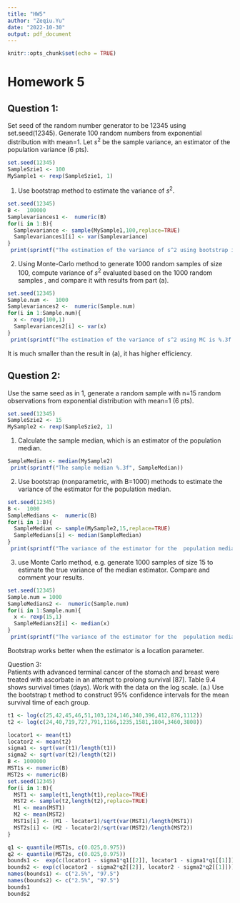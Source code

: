 ```yaml
---
title: "HW5"
author: "Zeqiu.Yu"
date: "2022-10-30"
output: pdf_document
---
```


```r
knitr::opts_chunk$set(echo = TRUE)
```

# Homework 5  
## Question 1:  
Set seed of the random number generator to be 12345 using set.seed(12345). Generate 100 random numbers from exponential distribution with mean=1. Let $s^2$ be the sample variance, an estimator of the population variance (6 pts).  
```r
set.seed(12345)
SampleSzie1 <- 100
MySample1 <- rexp(SampleSzie1, 1)
```  
1. Use bootstrap method to estimate the variance of $s^2$.  
```r
set.seed(12345)
B <-  100000
Samplevariances1 <-  numeric(B)
for(i in 1:B){
  Samplevariance <- sample(MySample1,100,replace=TRUE)
  Samplevariances1[i] <- var(Samplevariance)
}
 print(sprintf("The estimation of the variance of s^2 using bootstrap is %.3f", var(Samplevariances1)))
```  
2. Using Monte-Carlo method to generate 1000 random samples of size 100, compute variance of $s^2$ evaluated based on the 1000 random samples , and compare it with results from part (a).  
```r
set.seed(12345)
Sample.num <-  1000
Samplevariances2 <-  numeric(Sample.num)
for(i in 1:Sample.num){
  x <- rexp(100,1)
  Samplevariances2[i] <- var(x)
}
 print(sprintf("The estimation of the variance of s^2 using MC is %.3f.", var(Samplevariances2)))
```  
 It is much smaller than the result in (a), it has higher efficiency.  
 
## Question 2:  
Use the same seed as in 1, generate a random sample with n=15 random observations from exponential distribution with mean=1 (6 pts).  
```r
set.seed(12345)
SampleSzie2 <- 15
MySample2 <- rexp(SampleSzie2, 1)
```  
1. Calculate the sample median, which is an estimator of the population median.  
```r
SampleMedian <- median(MySample2)
 print(sprintf("The sample median %.3f", SampleMedian))
```  
2. Use bootstrap (nonparametric, with B=1000) methods to estimate the variance of the estimator for the population median.  
```r
set.seed(12345)
B <-  1000
SampleMedians <-  numeric(B)
for(i in 1:B){
  SampleMedian <- sample(MySample2,15,replace=TRUE)
  SampleMedians[i] <- median(SampleMedian)
}
 print(sprintf("The variance of the estimator for the  population median is %.3f using bootstrap", var(SampleMedians)))
```  
3. use Monte Carlo method, e.g. generate 1000 samples of size 15 to estimate the true variance of the median estimator. Compare and comment your results.  
```r
set.seed(12345)
Sample.num = 1000
SampleMedians2 <-  numeric(Sample.num)
for(i in 1:Sample.num){
  x <- rexp(15,1)
  SampleMedians2[i] <- median(x)
}
 print(sprintf("The variance of the estimator for the  population median is %.3f using MC", var(SampleMedians2)))
```  
Bootstrap works better when the estimator is a location parameter.  

Question 3:  
Patients with advanced terminal cancer of the stomach and breast were treated with ascorbate in an attempt to prolong survival [87]. Table 9.4 shows survival times (days). Work with the data on the log scale. 
(a.) Use the bootstrap t method to construct 95% confidence intervals for the mean survival time of each group.
```r
t1 <- log(c(25,42,45,46,51,103,124,146,340,396,412,876,1112))
t2 <- log(c(24,40,719,727,791,1166,1235,1581,1804,3460,3808))

locator1 <- mean(t1)
locator2 <- mean(t2)
sigma1 <- sqrt(var(t1)/length(t1))
sigma2 <- sqrt(var(t2)/length(t2))
B <- 1000000
MST1s <- numeric(B)
MST2s <- numeric(B)
set.seed(12345)
for(i in 1:B){
  MST1 <- sample(t1,length(t1),replace=TRUE)
  MST2 <- sample(t2,length(t2),replace=TRUE)
  M1 <- mean(MST1)
  M2 <- mean(MST2)
  MST1s[i] <- (M1 - locator1)/sqrt(var(MST1)/length(MST1))
  MST2s[i] <- (M2 - locator2)/sqrt(var(MST2)/length(MST2))
}

q1 <- quantile(MST1s, c(0.025,0.975))
q2 <- quantile(MST2s, c(0.025,0.975))
bounds1 <-  exp(c(locator1 - sigma1*q1[[2]], locator1 - sigma1*q1[[1]]))
bounds2 <- exp(c(locator2 - sigma2*q2[[2]], locator2 - sigma2*q2[[1]]))
names(bounds1) <- c("2.5%", "97.5")
names(bounds2) <- c("2.5%", "97.5")
bounds1
bounds2
```  